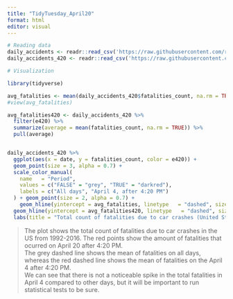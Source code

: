 ```yaml
---
title: "TidyTuesday_April20"
format: html
editor: visual
---
```


```r
# Reading data
daily_accidents <- readr::read_csv('https://raw.githubusercontent.com/rfordatascience/tidytuesday/main/data/2025/2025-04-22/daily_accidents.csv')
daily_accidents_420 <- readr::read_csv('https://raw.githubusercontent.com/rfordatascience/tidytuesday/main/data/2025/2025-04-22/daily_accidents_420.csv')
```

```r
# Visualization

library(tidyverse)

avg_fatalities <- mean(daily_accidents_420$fatalities_count, na.rm = TRUE)
#view(avg_fatalities)

avg_fatalities420 <- daily_accidents_420 %>%
  filter(e420) %>%                             
  summarize(average = mean(fatalities_count, na.rm = TRUE)) %>%
  pull(average) 


daily_accidents_420 %>%
  ggplot(aes(x = date, y = fatalities_count, color = e420)) +
  geom_point(size = 3, alpha = 0.7) +
  scale_color_manual(
    name   = "Period",
    values = c("FALSE" = "grey", "TRUE" = "darkred"),
    labels = c("All days", "April 4, after 4:20 PM")
  ) + geom_point(size = 2, alpha = 0.7) +
    geom_hline(yintercept = avg_fatalities, linetype   = "dashed", size = 0.5) +
  geom_hline(yintercept = avg_fatalities420, linetype   = "dashed", size = 0.5, color = "darkred") +
  labs(title = "Total count of fatalities due to car crashes (United States, 1992-2016)", subtitle= "Fatalities occuring on April 20 after 4 PM are highlighted", x = "Date of the accident", y = "Total count of fatalities") + theme_light()


```
> The plot shows the total count of fatalities due to car crashes in the US from 1992-2016. The red points show the amount of fatalities that ocurred on April 20 after 4:20 PM.  
> The grey dashed line shows the mean of fatalities on all days, whereas the red dashed line shows the mean of fatalities on the April 4 after 4:20 PM.  
> We can see that there is not a noticeable spike in the total fatalities in April 4 compared to other days, but it will be important to run statistical tests to be sure.   



